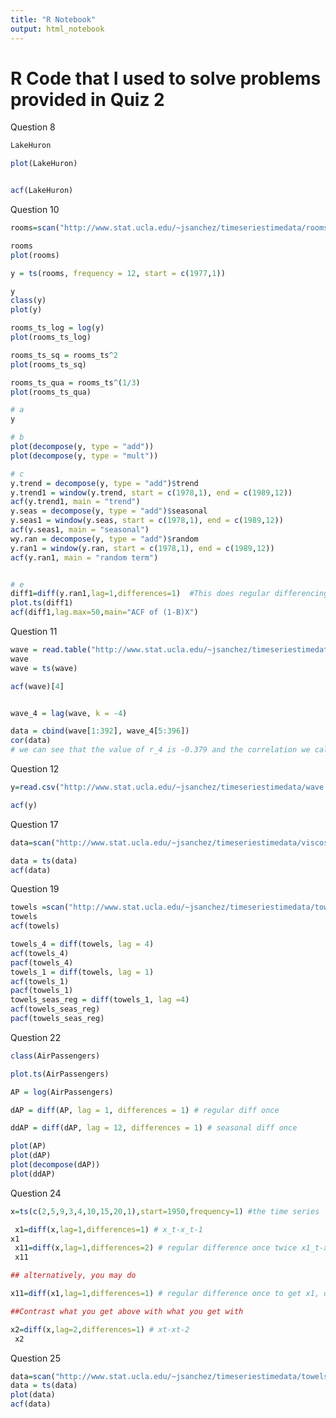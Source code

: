 ```yaml
---
title: "R Notebook"
output: html_notebook
---
```


# R Code that I used to solve problems provided in Quiz 2

Question 8
```r
LakeHuron

plot(LakeHuron)


acf(LakeHuron)


```


Question 10
```r
rooms=scan("http://www.stat.ucla.edu/~jsanchez/timeseriestimedata/rooms.txt")

rooms
plot(rooms)

y = ts(rooms, frequency = 12, start = c(1977,1))

y
class(y)
plot(y)

rooms_ts_log = log(y)
plot(rooms_ts_log)

rooms_ts_sq = rooms_ts^2
plot(rooms_ts_sq)

rooms_ts_qua = rooms_ts^(1/3)
plot(rooms_ts_qua)

# a
y

# b
plot(decompose(y, type = "add"))
plot(decompose(y, type = "mult"))

# c 
y.trend = decompose(y, type = "add")$trend
y.trend1 = window(y.trend, start = c(1978,1), end = c(1989,12))
acf(y.trend1, main = "trend")
y.seas = decompose(y, type = "add")$seasonal
y.seas1 = window(y.seas, start = c(1978,1), end = c(1989,12))
acf(y.seas1, main = "seasonal")
wy.ran = decompose(y, type = "add")$random
y.ran1 = window(y.ran, start = c(1978,1), end = c(1989,12))
acf(y.ran1, main = "random term")


# e
diff1=diff(y.ran1,lag=1,differences=1)  #This does regular differencing for trend over time
plot.ts(diff1)
acf(diff1,lag.max=50,main="ACF of (1-B)X")  

```

Question 11
```r
wave = read.table("http://www.stat.ucla.edu/~jsanchez/timeseriestimedata/wave.dat")
wave
wave = ts(wave)

acf(wave)[4]


wave_4 = lag(wave, k = -4)

data = cbind(wave[1:392], wave_4[5:396])
cor(data)
# we can see that the value of r_4 is -0.379 and the correlation we calculated is -0.385. 
```

Question 12
```r
y=read.csv("http://www.stat.ucla.edu/~jsanchez/timeseriestimedata/wave.dat")

acf(y)
```



Question 17
```r
data=scan("http://www.stat.ucla.edu/~jsanchez/timeseriestimedata/viscosity.txt")

data = ts(data)
acf(data)
```


Question 19
```r
towels =scan("http://www.stat.ucla.edu/~jsanchez/timeseriestimedata/towels.txt")
towels
acf(towels)

towels_4 = diff(towels, lag = 4)
acf(towels_4)
pacf(towels_4)
towels_1 = diff(towels, lag = 1)
acf(towels_1)
pacf(towels_1)
towels_seas_reg = diff(towels_1, lag =4)
acf(towels_seas_reg)
pacf(towels_seas_reg)
```


Question 22
```r
class(AirPassengers)

plot.ts(AirPassengers)

AP = log(AirPassengers)

dAP = diff(AP, lag = 1, differences = 1) # regular diff once

ddAP = diff(dAP, lag = 12, differences = 1) # seasonal diff once

plot(AP)
plot(dAP)
plot(decompose(dAP))
plot(ddAP)
```

Question 24
```r
x=ts(c(2,5,9,3,4,10,15,20,1),start=1950,frequency=1) #the time series

 x1=diff(x,lag=1,differences=1) # x_t-x_t-1
x1
 x11=diff(x,lag=1,differences=2) # regular difference once twice x1_t-x1_t-1
 x11

## alternatively, you may do

x11=diff(x1,lag=1,differences=1) # regular difference once to get x1, difference regular x1 once 

##Contrast what you get above with what you get with

x2=diff(x,lag=2,differences=1) # xt-xt-2
 x2
```


Question 25
```r
data=scan("http://www.stat.ucla.edu/~jsanchez/timeseriestimedata/towels.txt")
data = ts(data)
plot(data)
acf(data)
```

